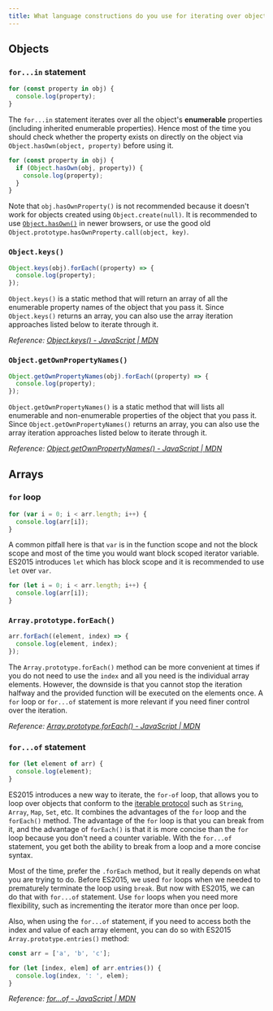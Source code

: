 ```yaml
---
title: What language constructions do you use for iterating over object properties and array items?
---
```


## Objects

### `for...in` statement

```js
for (const property in obj) {
  console.log(property);
}
```

The `for...in` statement iterates over all the object's **enumerable** properties (including inherited enumerable properties). Hence most of the time you should check whether the property exists on directly on the object via `Object.hasOwn(object, property)` before using it.

```js
for (const property in obj) {
  if (Object.hasOwn(obj, property)) {
    console.log(property);
  }
}
```

Note that `obj.hasOwnProperty()` is not recommended because it doesn't work for objects created using `Object.create(null)`. It is recommended to use [`Object.hasOwn()`](https://developer.mozilla.org/en-US/docs/Web/JavaScript/Reference/Global_Objects/Object/hasOwn) in newer browsers, or use the good old `Object.prototype.hasOwnProperty.call(object, key)`.

### `Object.keys()`

```js
Object.keys(obj).forEach((property) => {
  console.log(property);
});
```

`Object.keys()` is a static method that will return an array of all the enumerable property names of the object that you pass it. Since `Object.keys()` returns an array, you can also use the array iteration approaches listed below to iterate through it.

_Reference: [Object.keys() - JavaScript | MDN](https://developer.mozilla.org/en-US/docs/Web/JavaScript/Reference/Global_Objects/Object/keys)_

### `Object.getOwnPropertyNames()`

```js
Object.getOwnPropertyNames(obj).forEach((property) => {
  console.log(property);
});
```

`Object.getOwnPropertyNames()` is a static method that will lists all enumerable and non-enumerable properties of the object that you pass it. Since `Object.getOwnPropertyNames()` returns an array, you can also use the array iteration approaches listed below to iterate through it.

_Reference: [Object.getOwnPropertyNames() - JavaScript | MDN](https://developer.mozilla.org/en-US/docs/Web/JavaScript/Reference/Global_Objects/Object/getOwnPropertyNames)_

## Arrays

### `for` loop

```js
for (var i = 0; i < arr.length; i++) {
  console.log(arr[i]);
}
```

A common pitfall here is that `var` is in the function scope and not the block scope and most of the time you would want block scoped iterator variable. ES2015 introduces `let` which has block scope and it is recommended to use `let` over `var`.

```js
for (let i = 0; i < arr.length; i++) {
  console.log(arr[i]);
}
```

### `Array.prototype.forEach()`

```js
arr.forEach((element, index) => {
  console.log(element, index);
});
```

The `Array.prototype.forEach()` method can be more convenient at times if you do not need to use the `index` and all you need is the individual array elements. However, the downside is that you cannot stop the iteration halfway and the provided function will be executed on the elements once. A `for` loop or `for...of` statement is more relevant if you need finer control over the iteration.

_Reference: [Array.prototype.forEach() - JavaScript | MDN](https://developer.mozilla.org/en-US/docs/Web/JavaScript/Reference/Global_Objects/Array/forEach)_

### `for...of` statement

```js
for (let element of arr) {
  console.log(element);
}
```

ES2015 introduces a new way to iterate, the `for-of` loop, that allows you to loop over objects that conform to the [iterable protocol](https://developer.mozilla.org/en-US/docs/Web/JavaScript/Reference/Iteration_protocols#The_iterable_protocol) such as `String`, `Array`, `Map`, `Set`, etc. It combines the advantages of the `for` loop and the `forEach()` method. The advantage of the `for` loop is that you can break from it, and the advantage of `forEach()` is that it is more concise than the `for` loop because you don't need a counter variable. With the `for...of` statement, you get both the ability to break from a loop and a more concise syntax.

Most of the time, prefer the `.forEach` method, but it really depends on what you are trying to do. Before ES2015, we used `for` loops when we needed to prematurely terminate the loop using `break`. But now with ES2015, we can do that with `for...of` statement. Use `for` loops when you need more flexibility, such as incrementing the iterator more than once per loop.

Also, when using the `for...of` statement, if you need to access both the index and value of each array element, you can do so with ES2015 `Array.prototype.entries()` method:

```js
const arr = ['a', 'b', 'c'];

for (let [index, elem] of arr.entries()) {
  console.log(index, ': ', elem);
}
```

_Reference: [for...of - JavaScript | MDN](https://developer.mozilla.org/en-US/docs/Web/JavaScript/Reference/Statements/for...of)_
